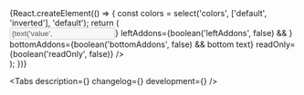 

<Meta title='Components/Forms/Inputs/Input' component={Input} />

<!-- Canvas -->

<Story name='Input'>
    {React.createElement(() => {
        const colors = select('colors', ['default', 'inverted'], 'default');
        return (
            <div
                style={{
                    backgroundColor:
                        colors === 'inverted'
                            ? 'var(--color-light-bg-primary-inverted)'
                            : 'transparent',
                    padding: '8px',
                    position: 'absolute',
                    top: 0,
                    left: 0,
                    right: 0,
                    bottom: 0,
                }}
            >
                <Input
                    type={select(
                        'type',
                        ['number', 'card', 'email', 'money', 'password', 'tel', 'text'],
                        'text',
                    )}
                    value={text('value', '')}
                    block={boolean('block', false)}
                    clear={boolean('clear', false)}
                    size={select('size', ['s', 'm', 'l', 'xl'], 's')}
                    colors={colors}
                    disabled={boolean('disabled', false)}
                    placeholder={text('placeholder', '')}
                    label={text('label', '')}
                    labelView={select('labelView', ['inner', 'outer'], 'inner')}
                    hint={text('hint', '')}
                    error={text('error', '')}
                    success={boolean('success', false)}
                    rightAddons={boolean('rightAddons', false) && <StarMIcon />}
                    leftAddons={boolean('leftAddons', false) && <StarMIcon />}
                    bottomAddons={boolean('bottomAddons', false) && <span>bottom text</span>}
                    readOnly={boolean('readOnly', false)}
                />
            </div>
        );
    })}
</Story>

<!-- Docs -->

<ComponentHeader
    name='Input'
    version={version}
    package='@alfalab/core-components/input'
    design='https://www.figma.com/file/cdNnkh2QdxuvYLrBm4cubM/Web-%3A%3A-Core-Default-Components?node-id=113%3A67583'
    children='Дает возможность указать значение с помощью клавиатуры.'
/>

<Tabs description={<Description />} changelog={<Changelog />} development={<Development />} />
